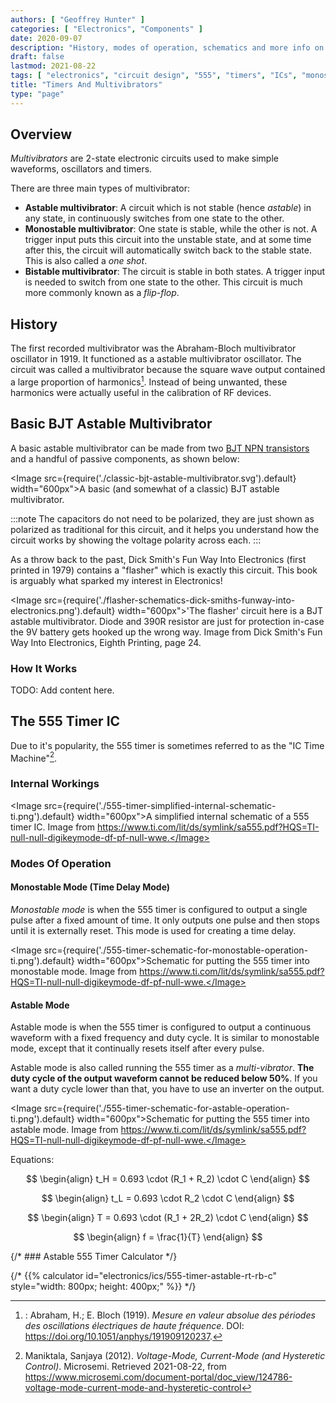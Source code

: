```yaml
---
authors: [ "Geoffrey Hunter" ]
categories: [ "Electronics", "Components" ]
date: 2020-09-07
description: "History, modes of operation, schematics and more info on the timers and multivibrators."
draft: false
lastmod: 2021-08-22
tags: [ "electronics", "circuit design", "555", "timers", "ICs", "monostable", "astable", "PWM", "duty cycle", "multivibrators", "BJT" ]
title: "Timers And Multivibrators"
type: "page"
---
```


## Overview

_Multivibrators_ are 2-state electronic circuits used to make simple waveforms, oscillators and timers.

There are three main types of multivibrator:

* **Astable multivibrator**: A circuit which is not stable (hence _astable_) in any state, in continuously switches from one state to the other.
* **Monostable multivibrator**: One state is stable, while the other is not. A trigger input puts this circuit into the unstable state, and at some time after this, the circuit will automatically switch back to the stable state. This is also called a _one shot_.
* **Bistable multivibrator**: The circuit is stable in both states. A trigger input is needed to switch from one state to the other. This circuit is much more commonly known as a _flip-flop_.

## History

The first recorded multivibrator was the Abraham-Bloch multivibrator oscillator in 1919. It functioned as a astable multivibrator oscillator. The circuit was called a multivibrator because the square wave output contained a large proportion of harmonics[^abraham-bloch-1919-paper]. Instead of being unwanted, these harmonics were actually useful in the calibration of RF devices.

## Basic BJT Astable Multivibrator

A basic astable multivibrator can be made from two [BJT NPN transistors](/electronics/components/transistors/bipolar-junction-transistors-bjts) and a handful of passive components, as shown below:

<Image src={require('./classic-bjt-astable-multivibrator.svg').default} width="600px">A basic (and somewhat of a classic) BJT astable multivibrator.</Image>

:::note
The capacitors do not need to be polarized, they are just shown as polarized as traditional for this circuit, and it helps you understand how the circuit works by showing the voltage polarity across each.
:::

As a throw back to the past, Dick Smith's Fun Way Into Electronics (first printed in 1979) contains a "flasher" which is exactly this circuit. This book is arguably what sparked my interest in Electronics!

<Image src={require('./flasher-schematics-dick-smiths-funway-into-electronics.png').default} width="600px">'The flasher' circuit here is a BJT astable multivibrator. Diode and 390R resistor are just for protection in-case the 9V battery gets hooked up the wrong way. Image from Dick Smith's Fun Way Into Electronics, Eighth Printing, page 24.</Image>

### How It Works

TODO: Add content here.

## The 555 Timer IC

Due to it's popularity, the 555 timer is sometimes referred to as the "IC Time Machine"[^bib-microsemi-v-i-mode].

### Internal Workings

<Image src={require('./555-timer-simplified-internal-schematic-ti.png').default} width="600px">A simplified internal schematic of a 555 timer IC. Image from https://www.ti.com/lit/ds/symlink/sa555.pdf?HQS=TI-null-null-digikeymode-df-pf-null-wwe.</Image>

### Modes Of Operation

#### Monostable Mode (Time Delay Mode)

_Monostable mode_ is when the 555 timer is configured to output a single pulse after a fixed amount of time. It only outputs one pulse and then stops until it is externally reset. This mode is used for creating a time delay.

<Image src={require('./555-timer-schematic-for-monostable-operation-ti.png').default} width="600px">Schematic for putting the 555 timer into monostable mode. Image from https://www.ti.com/lit/ds/symlink/sa555.pdf?HQS=TI-null-null-digikeymode-df-pf-null-wwe.</Image>

#### Astable Mode

Astable mode is when the 555 timer is configured to output a continuous waveform with a fixed frequency and duty cycle. It is similar to monostable mode, except that it continually resets itself after every pulse.

Astable mode is also called running the 555 timer as a _multi-vibrator_. **The duty cycle of the output waveform cannot be reduced below 50%**. If you want a duty cycle lower than that, you have to use an inverter on the output.

<Image src={require('./555-timer-schematic-for-astable-operation-ti.png').default} width="600px">Schematic for putting the 555 timer into astable mode. Image from https://www.ti.com/lit/ds/symlink/sa555.pdf?HQS=TI-null-null-digikeymode-df-pf-null-wwe.</Image>

Equations:

$$
\begin{align}
t_H = 0.693 \cdot (R_1 + R_2) \cdot C
\end{align}
$$

$$
\begin{align}
t_L = 0.693 \cdot R_2 \cdot C
\end{align}
$$

$$
\begin{align}
T = 0.693 \cdot (R_1 + 2R_2) \cdot C
\end{align}
$$

$$
\begin{align}
f = \frac{1}{T}
\end{align}
$$

{/* ### Astable 555 Timer Calculator */}

{/* {{% calculator id="electronics/ics/555-timer-astable-rt-rb-c" style="width: 800px; height: 400px;" %}} */}

[^abraham-bloch-1919-paper]: : Abraham, H.; E. Bloch (1919). _Mesure en valeur absolue des périodes des oscillations électriques de haute fréquence_. DOI: https://doi.org/10.1051/anphys/191909120237.
[^bib-microsemi-v-i-mode]:  Maniktala, Sanjaya (2012). _Voltage-Mode, Current-Mode (and Hysteretic Control)_. Microsemi. Retrieved 2021-08-22, from https://www.microsemi.com/document-portal/doc_view/124786-voltage-mode-current-mode-and-hysteretic-control
